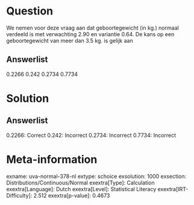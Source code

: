 Question
========

We nemen voor deze vraag aan dat geboortegewicht (in kg.) normaal
verdeeld is met verwachting 2.90 en variantie 0.64. De kans op een
geboortegewicht van meer dan 3.5 kg. is gelijk aan

Answerlist
----------

0.2266
0.242
0.2734
0.7734

Solution
========

Answerlist
----------

0.2266: Correct
0.242: Incorrect
0.2734: Incorrect
0.7734: Incorrect

Meta-information
================
exname: uva-normal-378-nl
extype: schoice
exsolution: 1000
exsection: Distributions/Continuous/Normal
exextra[Type]: Calculation
exextra[Language]: Dutch
exextra[Level]: Statistical Literacy
exextra[IRT-Difficulty]: 2.512
exextra[p-value]: 0.4673
